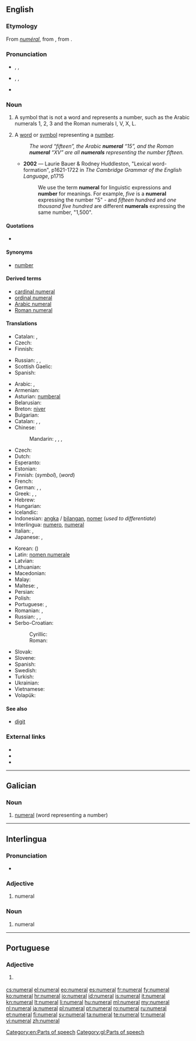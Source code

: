 {{also|numéral}}
==English==
{{wikipedia}}

===Etymology===
From {{etyl|frm}} ''[[numéral]]'', from {{etyl|la}} {{term|numeralis|numerālis|pertaining to a number|lang=la}}, from {{term|numerus||a number|lang=la}}.

===Pronunciation===
* {{a|RP}} {{enPR|nyo͞o'mərəl}}, {{IPA|/ˈnjuːməɹəl/}}, {{X-SAMPA|/'nju:m@r@l/}}
* {{a|US}} {{enPR|no͞o'mərəl}}, {{IPA|/ˈnumɝəl/}}, {{X-SAMPA|/'num3r@l/}}
* {{audio|en-us-numeral.ogg|Audio (US)}}

===Noun===
{{en-noun}}

# A symbol that is not a word and represents a number, such as the Arabic numerals 1, 2, 3 and the Roman numerals I, V, X, L.
# {{linguistics}} A [[word]] or [[symbol]] representing a [[number]].
#: ''The word “fifteen”, the Arabic '''numeral''' “15”, and the Roman '''numeral''' “XV” are all '''numerals''' representing the number fifteen.''
#* '''2002''' — Laurie Bauer & Rodney Huddleston, "Lexical word-formation", p1621-1722 in ''The Cambridge Grammar of the English Language'', p1715
#*: We use the term '''numeral''' for linguistic expressions and '''number''' for meanings.  For example, ''five'' is a '''numeral''' expressing the number "5" - and ''fifteen hundred'' and ''one thousand five hundred'' are different '''numerals''' expressing the same number, "1,500".

====Quotations====
* {{seeCites}}

====Synonyms====
* {{sense|word or symbol representing a number}} [[number]]

====Derived terms====
* [[cardinal numeral]]
* [[ordinal numeral]]
* [[Arabic numeral]]
* [[Roman numeral]]

====Translations====
{{trans-top|non-word symbol that represents a number}}
* Catalan: {{t|ca|número|m}}, {{t|ca|xifra}}
* Czech: {{t+|cs|číslice|f}}
* Finnish: {{t+|fi|numero}}
{{trans-mid}}
* Russian: {{t+|ru|цифра|f|tr=cífra}}, {{t|ru|число|n|tr=čisló|sc=Cyrl}}, {{t|ru|номер|m|tr=nómer|sc=Cyrl}}
* Scottish Gaelic: {{t-|gd|figear|m|xs=Scottish Gaelic}}
* Spanish: {{t|es|número|m}}
{{trans-bottom}}

{{trans-top|word or symbol representing a number}}
* Arabic: {{t-|ar|عدد|m|tr=ʿádad}}, {{t-|ar|رقم|m|tr=ráqam, raqm}}
* Armenian: {{t-|hy|թվական|tr=t'vakan}}
* Asturian: [[numberal]]
* Belarusian: {{t|be|лічэбнік|m|tr=ličébnik|sc=Cyrl}}
* Breton: [[niver]] {{m}}
* Bulgarian: {{t|bg|числително име|n|tr=čislítelno íme|sc=Cyrl}}
* Catalan: {{t|ca|número|m}}, {{t|ca|xifra|f}}, {{t|ca|numeral|m}}
* Chinese:
*: Mandarin: {{t+|cmn|數詞|sc=Hani}},  {{t|cmn|数词|tr=shùcí|sc=Hani}},  {{t+|cmn|數字|sc=Hani}},  {{t+|cmn|数字|tr=shùzì|sc=Hani}}
* Czech: {{t-|cs|číslovka|f}}
* Dutch: {{t+|nl|telwoord|n}}
* Esperanto: {{t+|eo|numeralo|xs=Esperanto}}
* Estonian: {{t|et|arvsõna}}
* Finnish: {{t+|fi|numero}} (''symbol''), {{t+|fi|numeraali}} (''word'')
* French: {{t+|fr|chiffre|m}}
* German: {{t+|de|Zahl|f}}, {{t+|de|Ziffer|f}}, {{t|de|Zahlwort|n}}
* Greek: {{t+|el|αριθμός|m|tr=arithmós}}, {{t+|el|νούμερο|n|tr=noúmero}}, {{t+|el|ψηφίο|n|tr=psephío}}
* Hebrew: {{t|he|ספרה|f|tr=sifra|sc=Hebr}}
* Hungarian: {{t|hu|számnév}}
* Icelandic: {{t+|is|töluorð|n}}
* Indonesian: [[angka]] / [[bilang|bilangan]], [[nomer]] (''used to differentiate'')
* Interlingua: [[numero#Interlingua|numero]], [[numeral#Interlingua|numeral]]
* Italian: {{t+|it|numero|m}}, {{t+|it|cifra|f}}
* Japanese: {{t|ja|数字|tr=すうじ, sūji|sc=Jpan}}, {{t|ja|数詞|tr=すうし, sūshi|sc=Jpan}}
{{trans-mid}}
* Korean: {{t|ko|숫자|tr=sutja|sc=Kore}} ({{t|ko|數字|sc=Kore}})
* Latin: [[nomen numerale]]
* Latvian: {{t|lv|skaitļa vārds }}
* Lithuanian: {{t|lt|skaitvardis|m}}
* Macedonian: {{t|mk|број|m|tr=broj|sc=Cyrl}}
* Malay: {{t+|ms|angka|xs=Malay}}
* Maltese: {{t+|mt|numru|xs=Maltese}}, {{t-|mt|ċifra|xs=Maltese}}
* Persian: {{t|fa|رقم|tr=raqam|sc=fa-Arab}}
* Polish: {{t+|pl|liczebnik|m}}
* Portuguese: {{t+|pt|número}}, {{t+|pt|numeral}}
* Romanian: {{t+|ro|număr|n}}, {{t+|ro|numeral|n}}
* Russian: {{t+|ru|числительное|tr=čislítelʹnoje}},  {{t-|ru|имя числительное|n|tr=ímja čislítelʹnoje}},  {{t+|ru|цифра|f|tr=cífra}}
* Serbo-Croatian:
*: Cyrillic: {{t|sh|број|m}}
*: Roman: {{t|sh|broj|m}}
* Slovak: {{t-|sk|číslovka|f}}
* Slovene: {{t-|sl|številka}}
* Spanish: {{t+|es|letra numeral|m}}
* Swedish: {{t+|sv|siffra|c}}
* Turkish: {{t|tr|rakam}}
* Ukrainian: {{t|uk|числівник|m|tr=čyslívnyk|sc=Cyrl}}
* Vietnamese: {{t|vi|chữ số}}
* Volapük: {{t|vo|numavöd}}
{{trans-bottom}}

====See also====
* [[digit]]

===External links===
* {{R:Webster 1913}}
* {{R:Century 1911}}
* {{R:OneLook}}

[[Category:en:Parts of speech]]

----

==Galician==

===Noun===
{{gl-noun|m|numerais}}

# {{grammar|lang=gl}} [[#English|numeral]] (word representing a number)

[[Category:gl:Parts of speech]]

----

==Interlingua==

===Pronunciation===
* {{IPA|/numeˈral/|lang=ia}}

===Adjective===
{{head|ia|adjective}}

# numeral

===Noun===
{{head|ia|noun}}

# numeral

----

==Portuguese==

===Adjective===
{{pt-adj|numera|l|comp=no}}

# {{linguistics|lang=pt}} {{l|en|numeral}}

[[cs:numeral]]
[[el:numeral]]
[[eo:numeral]]
[[es:numeral]]
[[fr:numeral]]
[[fy:numeral]]
[[ko:numeral]]
[[hr:numeral]]
[[io:numeral]]
[[id:numeral]]
[[is:numeral]]
[[it:numeral]]
[[kn:numeral]]
[[lt:numeral]]
[[li:numeral]]
[[hu:numeral]]
[[ml:numeral]]
[[my:numeral]]
[[nl:numeral]]
[[ja:numeral]]
[[pl:numeral]]
[[pt:numeral]]
[[ro:numeral]]
[[ru:numeral]]
[[et:numeral]]
[[fi:numeral]]
[[sv:numeral]]
[[ta:numeral]]
[[te:numeral]]
[[tr:numeral]]
[[vi:numeral]]
[[zh:numeral]]